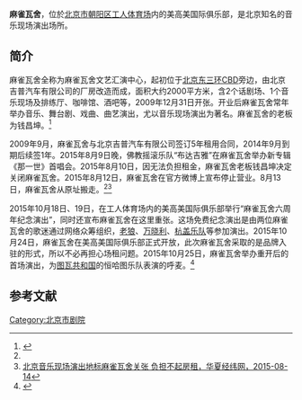 '''麻雀瓦舍'''，位於[[北京市|北京市]][[朝阳区|朝阳区]][[工人体育场|工人体育场]]内的美高美国际俱乐部，是北京知名的音乐现场演出场所。

==简介==
麻雀瓦舍全称为麻雀瓦舍文艺汇演中心，起初位于[[北京三环路|北京东三环]]CBD旁边，由北京吉普汽车有限公司的厂房改造而成，面积大约2000平方米，含2个话剧场、1个音乐现场及排练厅、咖啡馆、酒吧等，2009年12月31日开张。开业后麻雀瓦舍常年举办音乐、舞台剧、戏曲、曲艺演出，尤以音乐现场演出为著名。麻雀瓦舍的老板为钱昌坤。<ref name=bqsq>{{Cite web |url=http://sqb.ynet.com/html/2015-09/17/content_154342.htm?div=0 |title=开业六年的麻雀瓦舍倒了，北青社区报，2015-09-17 |accessdate=2016-08-21 |archive-date=2016-09-11 |archive-url=https://web.archive.org/web/20160911154003/http://sqb.ynet.com/html/2015-09/17/content_154342.htm?div=0 |dead-url=no }}</ref>

2009年9月，麻雀瓦舍与北京吉普汽车有限公司签订5年租用合同，2014年9月到期后续签1年。2015年8月9日晚，佛教摇滚乐队“布达吉雅”在麻雀瓦舍举办新专辑《那一世》首唱会。2015年8月10日，因无法负担租金，麻雀瓦舍老板钱昌坤决定关闭麻雀瓦舍。2015年8月12日，麻雀瓦舍在官方微博上宣布停止营业。8月13日，麻雀瓦舍从原址搬走。<ref name=bqsq/><ref>[http://www.huaxia.com/zhwh/whxx/2015/08/4522014.html 北京音乐现场演出地标麻雀瓦舍关张 负担不起房租，华夏经纬网，2015-08-14]</ref>

2015年10月18日、19日，在工人体育场内的美高美国际俱乐部举行“麻雀瓦舍六周年纪念演出”，同时还宣布麻雀瓦舍在这里重张。这场免费纪念演出是由两位麻雀瓦舍的歌迷通过网络众筹组织，[[老狼|老狼]]、[[万晓利|万晓利]]、[[杭盖乐队|杭盖乐队]]等参加演出。2015年10月24日，麻雀瓦舍在美高美国际俱乐部正式开放，此次麻雀瓦舍采取的是品牌入驻的形式，所以不必再担心场租问题。2015年10月25日，麻雀瓦舍举办重开后的首场演出，为[[图瓦共和国|图瓦共和国]]的恒哈图乐队表演的呼麦。<ref>{{Cite web |url=http://bjrb.bjd.com.cn/html/2015-10/20/content_319723.htm |title=麻雀瓦舍停业俩月振翅重飞，北京日报，2015-10-20 |accessdate=2016-08-21 |archive-date=2017-05-02 |archive-url=https://web.archive.org/web/20170502213414/http://bjrb.bjd.com.cn/html/2015-10/20/content_319723.htm |dead-url=no }}</ref>

==参考文献==
{{reflist}}

[[Category:北京市剧院|Category:北京市剧院]]